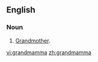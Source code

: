 ==English==

===Noun===
{{en-noun}}

#[[grandmother|Grandmother]].

[[vi:grandmamma]]
[[zh:grandmamma]]